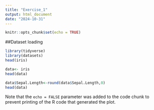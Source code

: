 ```yaml
---
title: "Exercise_1"
output: html_document
date: "2024-10-31"
---
```


```r
knitr::opts_chunk$set(echo = TRUE)
```

##Dataset loading 

```r
library(tidyverse)
library(datasets)
head(iris)

data<- iris
head(data)

data$Sepal.Length<-round(data$Sepal.Length,0)
head(data)

```


Note that the `echo = FALSE` parameter was added to the code chunk to prevent printing of the R code that generated the plot.

